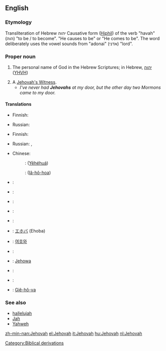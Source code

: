 ==English==

===Etymology===
Transliteration of Hebrew יהוה Causative form ([[Hiphil]]) of the verb "havah" (הוה) "to be / to become". "He causes to be" or "He comes to be".  The word deliberately uses the vowel sounds from "adonai" (אדני) "lord".

===Proper noun===
{{en-proper noun}}

# {{religion}} The personal name of God in the Hebrew Scriptures; in Hebrew, [[יהוה]] ([[YHVH]])
# A [[Jehovah's Witness]].
#* ''I've never had '''Jehovahs''' at my door, but the other day two Mormons came to my door.''

====Translations====
{{trans-top|name of God}}
* Finnish: {{t|fi|Jehova}}
{{trans-mid}}
* Russian: {{t|ru|Иегова|m|sc=Cyrl|tr=Ijegóva}}
{{trans-bottom}}

{{trans-top|Jehova's Witness}}
* Finnish: {{t|fi|Jehovan todistaja}}
{{trans-mid}}
* Russian: {{t|ru|свидетель Иеговы|m|sc=Cyrl|tr=svid'ét'el' Ijegóvy}}, {{t|ru|иеговист|m|sc=Cyrl|tr=ijegovíst}}
{{trans-bottom}}

{{checktrans-top}}
* Chinese:
*: {{ttbc|Mandarin}}: {{zh-ts|耶和華|耶和华}} ([[Yēhéhuá]])
*: {{ttbc|Min Nan}}: {{zh-ts|耶和華|耶和华}} ([[Iâ-hô-hoa]])
* {{ttbc|French}}: {{t+|fr|Jéhovah}}
* {{ttbc|German}}: {{t+|de|Jehova}}
* {{ttbc|Hebrew}}: {{t+|he|יהוה|sc=Hebr}}
* {{ttbc|Italian}}: {{t+|it|Geova}}
* {{ttbc|Greek}}: {{t+|el|Ιεχωβά|sc=Grek}}
{{checktrans-mid}}
* {{ttbc|Japanese}}: [[エホバ]] (Ehoba)
* {{ttbc|Korean}}: [[여호와]]
* {{ttbc|Latin}}: {{t-|la|Iehova}}
* {{ttbc|Polish}}: [[Jehowa]] {{m}}
* {{ttbc|Slovak}}: {{t-|sk|Jehova|m}}
* {{ttbc|Spanish}}: {{t+|es|Jehová|m}}
* {{ttbc|Vietnamese}}: [[Giê-hô-va]]
{{checktrans-bottom}}

===See also===
* [[hallelujah]]
* [[Jah]]
* [[Yahweh]]

[[Category:Biblical derivations]]

[[zh-min-nan:Jehovah]]
[[el:Jehovah]]
[[it:Jehovah]]
[[hu:Jehovah]]
[[nl:Jehovah]]